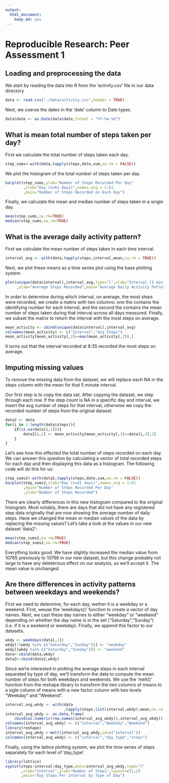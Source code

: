 ```yaml
---
output:
  html_document:
    keep_md: yes
---
```

# Reproducible Research: Peer Assessment 1


## Loading and preprocessing the data
We start by reading the data into R from the 'activity.csv' file in our data directory
```r
data <- read.csv("./data/activity.csv",header = TRUE)
```
Next, we coerse the dates in the 'date' column to Date types.
```r
data$date <- as.Date(data$date,format = "%Y-%m-%d")
```
## What is mean total number of steps taken per day?
First we calculate the total number of steps taken each day.
```r
step_sums<-with(data,tapply(steps,date,sum,na.rm = FALSE))
```
We plot the histogram of the total number of steps taken per day.
```r
barplot(step_sums,ylab="Number of Steps Recorded Per Day"
        ,xlab="Day (n=61 days)",names.arg = 1:61
        ,main="Number of Steps Recorded on Each Day")
```
  
Finally, we calculate the mean and median number of steps taken in a single day.
```r
mean(step_sums,na.rm=TRUE)
median(step_sums,na.rm=TRUE)
```
## What is the average daily activity pattern?
First we calculate the mean number of steps taken in each time interval.
```r
interval_avg <- with(data,tapply(steps,interval,mean,na.rm = TRUE))
```
Next, we plot these means as a time series plot using the base plotting system.
```r
plot(unique(data$interval),interval_avg,type="l",xlab="Interval (5 min)"
     ,ylab="Average Steps Recorded",main="Average Daily Activity Pattern")
```
  
In order to determine during which interval, on average, the most steps were
recorded, we create a matrix with two columns: one the contains the identifying
number for each interval, and the second the contains the mean number of steps
taken during that interval across all days measured. Finally, we subset the
matrix to return the interval with the most steps on average. 
```r
mean_activity <- cbind(unique(data$interval),interval_avg)
colnames(mean_activity) <- c("Interval","Avg Steps")
mean_activity[mean_activity[,2]==max(mean_activity[,2]),]
```
It turns out that the interval recorded at 8:35 recorded the most steps on
average.
  
## Imputing missing values
To remove the missing data from the dataset, we will replace each NA in the
steps column with the mean for that 5 minute interval.  
  
Our first step is to copy the data set. After copying the dataset, we step
through each row. If the step count is NA in a specific day and interval, we
insert the avg number of steps for that interval, otherwise we copy the recorded
number of steps from the original dataset.
```r
data2 <- data
for(i in 1:length(data$steps)){
    if(is.na(data[i,1])){
        data2[i,1] <- mean_activity[mean_activity[,1]==data[i,3],2]
    }
}
```
Let's see how this effected the total number of steps recorded on each day. We
can answer this question by calculating a vector of total recorded steps for
each day and then displaying this data as a histogram. The following code will
do this for us:  
```r
step_sums2<-with(data2,tapply(steps,date,sum,na.rm = FALSE))
barplot(step_sums2,xlab="Day (n=61 days)",names.arg = 1:61
        ,main="Number of Steps Recorded Per Day"
        ,ylab="Number of Steps Recorded")  
```  
  
There are clearly differences in this new histogram compared to the original
histogram. Most notably, there are days that did not have any registered step
data originally that are now showing the average number of daily steps. Have we
changed the mean or median values of the data by replacing the missing values?
Let's take a look at the values in our new dataset 'data2':  
```r
mean(step_sums2,na.rm=TRUE)
median(step_sums2,na.rm=TRUE)  
```  
Everything looks good. We have slightly increased the median value from 10765
previously to 10766 in our new dataset, but this change probably not large
to have any deleterious effect on our analysis, so we'll accept it. The mean
value is unchanged.  
  
## Are there differences in activity patterns between weekdays and weekends?
First we need to determine, for each day, wether it is a weekday or a weekend.
First, weuse the 'weekdays()' function to create a vector of day names. Next,
we cast these day names to either "weekday" or "weekend" depending on whether
the day name is in the set ("Saturday","Sunday") (i.e. if it is a weekend or
weekday). Finally, we append this factor to our datasets.  
```r
wkdy <- weekdays(data[,2])
wkdy[!(wkdy %in% c("Saturday","Sunday"))] <- "weekday"
wkdy[(wkdy %in% c("Saturday","Sunday"))] <- "weekend"
data<-cbind(data,wkdy)
data2<-cbind(data2,wkdy)
```
Since we're interested in plotting the average steps in each interval separated
by type of day, we'll transform the data to compute the mean number of steps for
both weekdays and weekends. We use the 'melt()' function from the reshape
library to transform the two columns of means to a sigle column of means with a
new factor column with two levels "Weekday" and "Weekend".
```r
interval_avg_wkdy <- with(data
                          ,tapply(steps,list(interval,wkdy),mean,na.rm = TRUE))
interval_avg_wkdy <- as.data.frame(
    cbind(as.numeric(row.names(interval_avg_wkdy)),interval_avg_wkdy))
colnames(interval_avg_wkdy) <- c("interval","Weekday","Weekend")
library(reshape)
interval_avg_wkdy <-melt(interval_avg_wkdy,id=c("interval"))
colnames(interval_avg_wkdy) <- c("interval","day_type","steps")
```
Finally, using the lattice plotting system, we plot the time series of steps
separately for each level of 'day_type'.
```r
library(lattice)
xyplot(steps~interval|day_type,data=interval_avg_wkdy,type="l"
       ,xlab="Interval",ylab="Number of Steps",layout=c(1,2)
       ,main="Avg Steps Per Interval by Type of Day")
```